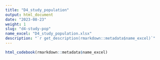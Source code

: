 ```yaml
---
title: "D4_study_population"
output: html_document
date: "2023-08-23"
weight: 1
slug: "d4-study-pop"
name_excel: "D4_study_population.xlsx"
description: "`r get_description(rmarkdown::metadata$name_excel)`"
---
```


```r
html_codebook(rmarkdown::metadata$name_excel)
```
